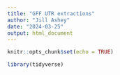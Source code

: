 ```yaml
---
title: "GFF UTR extractions"
author: "Jill Ashey"
date: "2024-03-25"
output: html_document
---
```


```r
knitr::opts_chunk$set(echo = TRUE)

library(tidyverse)
```



